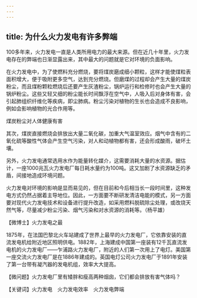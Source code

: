 ```yaml
---
---
---
```

title: 为什么火力发电有许多弊端
---




100多年来，火力发电一直是人类所用电力的最大来源。但在近几十年里，火力发电存在的弊端也日渐显露出来，其中最大的问题就是它对环境的负面影响。

在火力发电中，为了使燃料充分燃烧，要将煤炭磨成细小颗粒，这样才能使煤粒表面积增大，便于吸附更多空气，达到充分燃烧。但磨煤的过程却会产生大量的煤炭粉尘，而且煤粉颗粒燃烧后还要产生灰渣粉尘，锅炉运行和检修时也会产生大量的锅炉粉尘。这些又轻又细的粉尘能长时间飘浮在空气中，人吸入后对身体有害，会引起肺组织纤维化等疾病，即尘肺病。粉尘污染对植物的生长也会造成不良影响，例如会影响植物的光合作用等。

煤炭粉尘对人体健康有害



其次，煤炭直接燃烧会排放出大量二氧化碳，加重大气温室效应。烟气中含有的二氧化硫等酸性气体会产生空气污染，对人和动植物都有害，还会形成酸雨，破坏土壤。

另外，火力发电通常选用水作为能量转化媒介，这需要消耗大量的水资源。据估计，一座1000兆瓦火力发电厂每日耗水量约为100吨。这又加剧了水资源缺乏的矛盾，间接地造成环境问题。



火力发电对环境的影响是显而易见的，但在目前和今后相当长一段时间里，这种发电方式仍然占据着主导地位。因此，一方面要不断研发清洁电能的模式，另一方面要对现代火力发电技术和设备进行提升改造，如采用燃料脱硫除尘处理，或改烧天然气等，尽量减少粉尘污染、烟气污染和对水资源的消耗等。（杨平雄）





【微博士】火力发电之最

1875年，在法国巴黎北火车站建成了世界上最早的火力发电厂，它依靠安装的直流发电机给附近地区照明供电。1882年，上海建成中国第一座装有12千瓦直流发电机的火力发电厂——乍浦路火力发电厂，附近的人们第一次用上了电灯。美国第一座交流火力发电厂是在1886年建成的。英国电灯公司火力发电厂于1891年安装了第一台带有凝汽器的发电机组，效率大大提高。

【微问题】火力发电厂里有矮胖和瘦高两种烟囱，它们都会排放有害气体吗？

【关键词】火力发电　火力发电效率　火力发电弊端